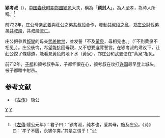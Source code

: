 {{Infobox 先秦人物
|名称= 颍考叔
|时代= [[春秋时期|春秋]]
|国家= [[郑国|郑国]]
|身份= 郑[[颍邑|颍邑]][[大夫_(官名)|大夫]]
|逝世日期= 前712年
}}

'''颍考叔'''（{{bd|？||前712年||catIdx=Y}}），[[中国|中国]][[春秋时期|春秋时期]][[郑国|郑国]][[颍邑|颍邑]]大夫，稱為「'''颍封人'''」。為人至孝，為時人所稱。<ref>《[[左傳|左傳]]·隱公元年》：君子曰：“颍考叔，纯孝也，爱其母，施及庄公。《诗》曰：‘孝子不匮，永锡尔类。’其是之谓乎！”</ref>

前722年，庄公母亲[[武姜|武姜]]與莊公之弟[[共叔段|共叔段]]合作，發動[[共叔段之亂|共叔段之亂]]，[[郑庄公|郑庄公]]討伐弟弟[[共叔段|共叔段]]，共叔段[[流亡|流亡]]。

庄公把參與[[叛變|叛變]]的母亲[[武姜|武姜]][[軟禁|軟禁]]，並发誓「不及[[黃泉|黃泉]]，毋相見也。」（「不到黄泉不相见」）。庄公後悔，希望能接回母親，又不想要違背誓言。在颍考叔的建议下，让莊公挖了條隧道，能看見黃色的地下水（黃泉），郑庄公和武姜便在“黄泉”相见。

前712年，[[子都|子都]]和颍考叔争车，子都怀恨在心，颍考叔在攻打[[许国|许国]]最早登上城头，被子都暗中射杀。

==参考文献==
*《[[左传|左传]]》 隐公

[[Category:郑国政治人物|Y]]
[[Category:春秋军事人物|Y]]